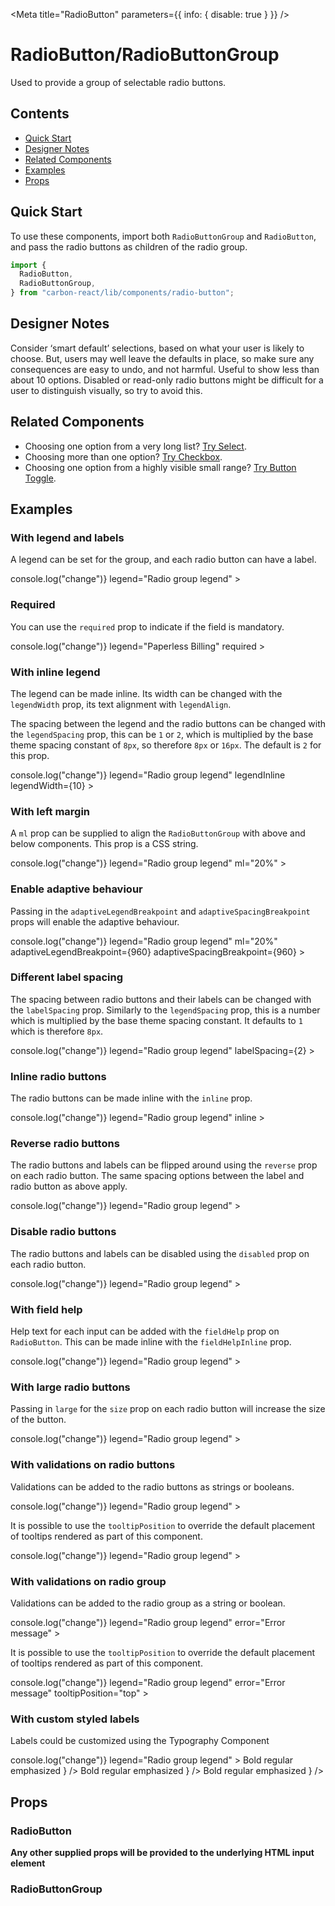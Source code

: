

<Meta title="RadioButton" parameters={{ info: { disable: true } }} />

# RadioButton/RadioButtonGroup

Used to provide a group of selectable radio buttons.

## Contents

- [Quick Start](#quick-start)
- [Designer Notes](#designer-notes)
- [Related Components](#related-components)
- [Examples](#examples)
- [Props](#props)

## Quick Start

To use these components, import both `RadioButtonGroup` and `RadioButton`, and pass the radio buttons as children of the radio group.

```javascript
import {
  RadioButton,
  RadioButtonGroup,
} from "carbon-react/lib/components/radio-button";
```

## Designer Notes

Consider ‘smart default’ selections, based on what your user is likely to choose. But, users may well leave the defaults in place, so make sure any consequences are easy to undo, and not harmful.
Useful to show less than about 10 options.
Disabled or read-only radio buttons might be difficult for a user to distinguish visually, so try to avoid this.

## Related Components

- Choosing one option from a very long list? [Try Select](/docs/select--default-story "Try Select").
- Choosing more than one option? [Try Checkbox](/docs/checkbox--default-story "Try Checkbox").
- Choosing one option from a highly visible small range? [Try Button Toggle](/story/button-toggle--default "Try Button Toggle").

## Examples

### With legend and labels

A legend can be set for the group, and each radio button can have a label.

<Canvas>
  <Story name="with legend and labels">
    <RadioButtonGroup
      name="legend-and-labels-group"
      onChange={() => console.log("change")}
      legend="Radio group legend"
    >
      <RadioButton
        id="legend-and-labels-radio-1"
        value="radio1"
        label="Radio Option 1"
        labelHelp="first option"
      />
      <RadioButton
        id="legend-and-labels-radio-2"
        value="radio2"
        label="Radio Option 2"
        labelHelp="second option"
      />
      <RadioButton
        id="legend-and-labels-radio-3"
        value="radio3"
        label="Radio Option 3"
        labelHelp="third option"
      />
    </RadioButtonGroup>
  </Story>
</Canvas>

### Required

You can use the `required` prop to indicate if the field is mandatory.

<Canvas>
  <Story name="required">
    <RadioButtonGroup
      name="required-group"
      onChange={() => console.log("change")}
      legend="Paperless Billing"
      required
    >
      <RadioButton value="y" label="Yes" />
      <RadioButton value="n" label="No" />
      <RadioButton value="d" label="Debts only" />
    </RadioButtonGroup>
  </Story>
</Canvas>

### With inline legend

The legend can be made inline. Its width can be changed with the `legendWidth` prop, its text alignment with `legendAlign`.

The spacing between the legend and the radio buttons can be changed with the `legendSpacing` prop, this can be `1` or `2`, which is multiplied by the base theme spacing constant of `8px`, so therefore `8px` or `16px`. The default is `2` for this prop.

<Canvas>
  <Story name="with inline legend">
    <RadioButtonGroup
      name="inline-legend-group"
      onChange={() => console.log("change")}
      legend="Radio group legend"
      legendInline
      legendWidth={10}
    >
      <RadioButton
        id="inline-legend-radio-1"
        value="radio1"
        label="Radio Option 1"
      />
      <RadioButton
        id="inline-legend-radio-2"
        value="radio2"
        label="Radio Option 2"
      />
      <RadioButton
        id="inline-legend-radio-3"
        value="radio3"
        label="Radio Option 3"
      />
    </RadioButtonGroup>
  </Story>
</Canvas>

### With left margin

A `ml` prop can be supplied to align the `RadioButtonGroup` with above and below components. This prop is a CSS string.

<Canvas>
  <Story name="with left margin">
    <RadioButtonGroup
      name="left-margin-group"
      onChange={() => console.log("change")}
      legend="Radio group legend"
      ml="20%"
    >
      <RadioButton
        id="left-margin-radio-1"
        value="radio1"
        label="Radio Option 1"
      />
      <RadioButton
        id="left-margin-radio-2"
        value="radio2"
        label="Radio Option 2"
      />
      <RadioButton
        id="left-margin-radio-3"
        value="radio3"
        label="Radio Option 3"
      />
    </RadioButtonGroup>
  </Story>
</Canvas>

### Enable adaptive behaviour

Passing in the `adaptiveLegendBreakpoint` and `adaptiveSpacingBreakpoint` props will enable the adaptive behaviour.

<Canvas>
  <Story
    name="enable adaptive behaviour"
    parameters={{ chromatic: { disable: true } }}
  >
    <RadioButtonGroup
      name="enable-adaptive-behaviour-group"
      onChange={() => console.log("change")}
      legend="Radio group legend"
      ml="20%"
      adaptiveLegendBreakpoint={960}
      adaptiveSpacingBreakpoint={960}
    >
      <RadioButton
        id="enable-adaptive-behaviour-radio-1"
        value="radio1"
        label="Radio Option 1"
      />
      <RadioButton
        id="enable-adaptive-behaviour-radio-2"
        value="radio2"
        label="Radio Option 2"
      />
      <RadioButton
        id="enable-adaptive-behaviour-radio-3"
        value="radio3"
        label="Radio Option 3"
      />
    </RadioButtonGroup>
  </Story>
</Canvas>

### Different label spacing

The spacing between radio buttons and their labels can be changed with the `labelSpacing` prop. Similarly to the `legendSpacing` prop, this is a number which is multiplied by the base theme spacing constant. It defaults to `1` which is therefore `8px`.

<Canvas>
  <Story name="different label spacing">
    <RadioButtonGroup
      name="different-label-spacing-group"
      onChange={() => console.log("change")}
      legend="Radio group legend"
      labelSpacing={2}
    >
      <RadioButton
        id="different-label-spacing-radio-1"
        value="radio1"
        label="Radio Option 1"
      />
      <RadioButton
        id="different-label-spacing-radio-2"
        value="radio2"
        label="Radio Option 2"
      />
      <RadioButton
        id="different-label-spacing-radio-3"
        value="radio3"
        label="Radio Option 3"
      />
    </RadioButtonGroup>
  </Story>
</Canvas>

### Inline radio buttons

The radio buttons can be made inline with the `inline` prop.

<Canvas>
  <Story name="inline radio buttons">
    <RadioButtonGroup
      name="inline-group"
      onChange={() => console.log("change")}
      legend="Radio group legend"
      inline
    >
      <RadioButton id="inline-radio-1" value="radio1" label="Radio Option 1" />
      <RadioButton id="inline-radio-2" value="radio2" label="Radio Option 2" />
      <RadioButton id="inline-radio-3" value="radio3" label="Radio Option 3" />
    </RadioButtonGroup>
  </Story>
</Canvas>

### Reverse radio buttons

The radio buttons and labels can be flipped around using the `reverse` prop on each radio button. The same spacing options between the label and radio button as above apply.

<Canvas>
  <Story name="reverse radio buttons">
    <RadioButtonGroup
      name="reverse-group"
      onChange={() => console.log("change")}
      legend="Radio group legend"
    >
      <RadioButton
        id="reverse-radio-1"
        value="radio1"
        label="Radio Option 1"
        reverse
      />
      <RadioButton
        id="reverse-radio-2"
        value="radio2"
        label="Radio Option 2"
        reverse
      />
      <RadioButton
        id="reverse-radio-3"
        value="radio3"
        label="Radio Option 3"
        reverse
      />
    </RadioButtonGroup>
  </Story>
</Canvas>

### Disable radio buttons

The radio buttons and labels can be disabled using the `disabled` prop on each radio button.

<Canvas>
  <Story name="disable radio buttons">
    <RadioButtonGroup
      name="disable-group"
      onChange={() => console.log("change")}
      legend="Radio group legend"
    >
      <RadioButton
        id="disable-radio-1"
        value="radio1"
        label="Radio Option 1"
        disabled
      />
      <RadioButton
        id="disable-radio-2"
        value="radio2"
        label="Radio Option 2"
        disabled
      />
      <RadioButton
        id="disable-radio-3"
        value="radio3"
        label="Radio Option 3"
        disabled
      />
    </RadioButtonGroup>
  </Story>
</Canvas>

### With field help

Help text for each input can be added with the `fieldHelp` prop on `RadioButton`. This can be made inline with the `fieldHelpInline` prop.

<Canvas>
  <Story name="with field help">
    <RadioButtonGroup
      name="field-help-group"
      onChange={() => console.log("change")}
      legend="Radio group legend"
    >
      <RadioButton
        id="field-help-radio-1"
        value="radio1"
        label="Radio Option 1"
        fieldHelp="Some help text for this input."
      />
      <RadioButton
        id="field-help-radio-2"
        value="radio2"
        label="Radio Option 2"
        fieldHelp="Some help text for this input."
      />
      <RadioButton
        id="field-help-radio-3"
        value="radio3"
        label="Radio Option 3"
        fieldHelp="Some help text for this input."
      />
    </RadioButtonGroup>
  </Story>
</Canvas>

### With large radio buttons

Passing in `large` for the `size` prop on each radio button will increase the size of the button.

<Canvas>
  <Story name="with large radio buttons">
    <RadioButtonGroup
      name="large-group"
      onChange={() => console.log("change")}
      legend="Radio group legend"
    >
      <RadioButton
        id="large-radio-1"
        value="radio1"
        label="Radio Option 1"
        size="large"
        fieldHelp="Some help text for this input."
      />
      <RadioButton
        id="large-radio-2"
        value="radio2"
        label="Radio Option 2"
        size="large"
        fieldHelp="Some help text for this input."
      />
      <RadioButton
        id="large-radio-3"
        value="radio3"
        label="Radio Option 3"
        size="large"
        fieldHelp="Some help text for this input."
      />
    </RadioButtonGroup>
  </Story>
</Canvas>

### With validations on radio buttons

Validations can be added to the radio buttons as strings or booleans.

<Canvas>
  <Story name="with validations on buttons">
    <RadioButtonGroup
      name="validations-on-buttons-group"
      onChange={() => console.log("change")}
      legend="Radio group legend"
    >
      <RadioButton
        id="validations-on-buttons-radio-1"
        value="radio1"
        label="Radio Option 1"
        error="message"
        fieldHelp="Some help text for this input."
      />
      <RadioButton
        id="validations-on-buttons-radio-2"
        value="radio2"
        label="Radio Option 2"
        warning="message"
      />
      <RadioButton
        id="validations-on-buttons-radio-3"
        value="radio3"
        label="Radio Option 3"
        info="message"
      />
    </RadioButtonGroup>
  </Story>
</Canvas>

It is possible to use the `tooltipPosition` to override the default placement of tooltips rendered as part of this component.

<Canvas>
  <Story
    name="with validations on buttons - tooltipPosition overriden"
    parameters={{ chromatic: { disable: true } }}
  >
    <RadioButtonGroup
      name="validations-on-buttons-group-tooltip-position-override"
      onChange={() => console.log("change")}
      legend="Radio group legend"
    >
      <RadioButton
        id="validations-on-buttons-radio-1-tooltip-position-override"
        value="radio1"
        label="Radio Option 1"
        error="message"
        tooltipPosition="right"
      />
    </RadioButtonGroup>
  </Story>
</Canvas>

### With validations on radio group

Validations can be added to the radio group as a string or boolean.

<Canvas>
  <Story name="with validations on group">
    <RadioButtonGroup
      name="validations-on-group-group"
      onChange={() => console.log("change")}
      legend="Radio group legend"
      error="Error message"
    >
      <RadioButton
        id="validations-on-group-radio-1"
        value="radio1"
        label="Radio Option 1"
      />
      <RadioButton
        id="validations-on-group-radio-2"
        value="radio2"
        label="Radio Option 2"
      />
      <RadioButton
        id="validations-on-group-radio-3"
        value="radio3"
        label="Radio Option 3"
      />
    </RadioButtonGroup>
  </Story>
</Canvas>

It is possible to use the `tooltipPosition` to override the default placement of tooltips rendered as part of this component.

<Canvas>
  <Story
    name="with validations on group - tooltipPosition overriden"
    parameters={{ chromatic: { disable: true } }}
  >
    <RadioButtonGroup
      name="validations-on-group-group-tooltip-position-override"
      onChange={() => console.log("change")}
      legend="Radio group legend"
      error="Error message"
      tooltipPosition="top"
    >
      <RadioButton
        id="validations-on-group-radio-1-tooltip-position-override"
        value="radio1"
        label="Radio Option 1"
      />
      <RadioButton
        id="validations-on-group-radio-2-tooltip-position-override"
        value="radio2"
        label="Radio Option 2"
      />
      <RadioButton
        id="validations-on-group-radio-3-tooltip-position-override"
        value="radio3"
        label="Radio Option 3"
      />
    </RadioButtonGroup>
  </Story>
</Canvas>

### With custom styled labels

Labels could be customized using the Typography Component

<Canvas>
  <Story name="with custom styled label">
    <RadioButtonGroup
      name="custom-styled-label-group"
      onChange={() => console.log("change")}
      legend="Radio group legend"
    >
      <RadioButton
        id="custom-styled-label-radio-1"
        value="radio1"
        label={
          <>
            <Typography variant="b">Bold </Typography>
            <Typography as="span">regular </Typography>
            <Typography variant="em">emphasized</Typography>
          </>
        }
      />
      <RadioButton
        id="custom-styled-label-radio-2"
        value="radio2"
        label={
          <>
            <Typography variant="b">Bold </Typography>
            <Typography as="span">regular </Typography>
            <Typography variant="em">emphasized</Typography>
          </>
        }
      />
      <RadioButton
        id="custom-styled-label-radio-3"
        value="radio3"
        label={
          <>
            <Typography variant="b">Bold </Typography>
            <Typography as="span">regular </Typography>
            <Typography variant="em">emphasized</Typography>
          </>
        }
      />
    </RadioButtonGroup>
  </Story>
</Canvas>

## Props

### RadioButton

<StyledSystemProps of={RadioButton} margin noHeader />

**Any other supplied props will be provided to the underlying HTML input element**

### RadioButtonGroup

<StyledSystemProps of={RadioButtonGroup} margin noHeader />
